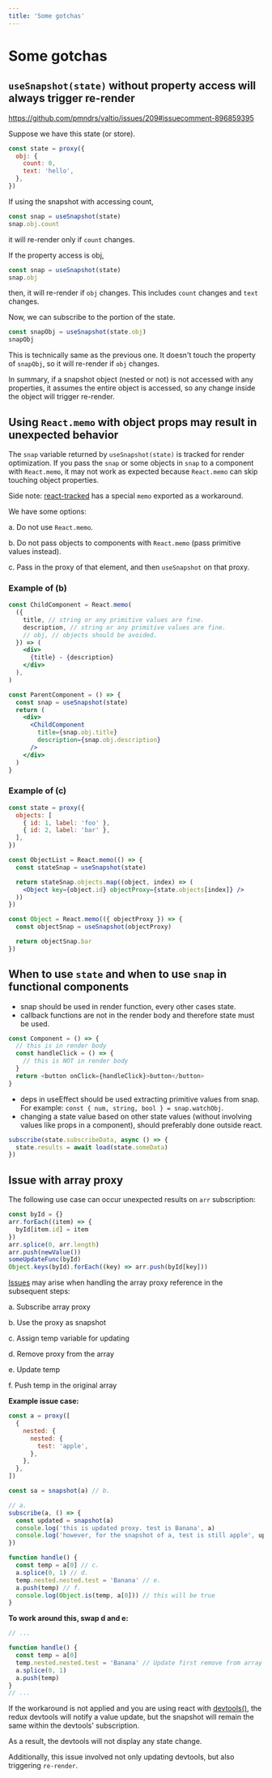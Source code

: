 ```yaml
---
title: 'Some gotchas'
---
```


# Some gotchas

## `useSnapshot(state)` without property access will always trigger re-render

https://github.com/pmndrs/valtio/issues/209#issuecomment-896859395

Suppose we have this state (or store).

```js
const state = proxy({
  obj: {
    count: 0,
    text: 'hello',
  },
})
```

If using the snapshot with accessing count,

```js
const snap = useSnapshot(state)
snap.obj.count
```

it will re-render only if `count` changes.

If the property access is obj,

```js
const snap = useSnapshot(state)
snap.obj
```

then, it will re-render if `obj` changes. This includes `count` changes and `text` changes.

Now, we can subscribe to the portion of the state.

```js
const snapObj = useSnapshot(state.obj)
snapObj
```

This is technically same as the previous one. It doesn't touch the property of `snapObj`, so it will re-render if `obj` changes.

In summary, if a snapshot object (nested or not) is not accessed with any properties, it assumes the entire object is accessed, so any change inside the object will trigger re-render.

## Using `React.memo` with object props may result in unexpected behavior

The `snap` variable returned by `useSnapshot(state)` is tracked for render optimization.
If you pass the `snap` or some objects in `snap` to a component with `React.memo`,
it may not work as expected because `React.memo` can skip touching object properties.

Side note: [react-tracked](https://react-tracked.js.org) has a special `memo` exported as a workaround.

We have some options:

a. Do not use `React.memo`.

b. Do not pass objects to components with `React.memo` (pass primitive values instead).

c. Pass in the proxy of that element, and then `useSnapshot` on that proxy.

### Example of (b)

```jsx
const ChildComponent = React.memo(
  ({
    title, // string or any primitive values are fine.
    description, // string or any primitive values are fine.
    // obj, // objects should be avoided.
  }) => (
    <div>
      {title} - {description}
    </div>
  ),
)

const ParentComponent = () => {
  const snap = useSnapshot(state)
  return (
    <div>
      <ChildComponent
        title={snap.obj.title}
        description={snap.obj.description}
      />
    </div>
  )
}
```

### Example of (c)

```jsx
const state = proxy({
  objects: [
    { id: 1, label: 'foo' },
    { id: 2, label: 'bar' },
  ],
})

const ObjectList = React.memo(() => {
  const stateSnap = useSnapshot(state)

  return stateSnap.objects.map((object, index) => (
    <Object key={object.id} objectProxy={state.objects[index]} />
  ))
})

const Object = React.memo(({ objectProxy }) => {
  const objectSnap = useSnapshot(objectProxy)

  return objectSnap.bar
})
```

## When to use `state` and when to use `snap` in functional components

- snap should be used in render function, every other cases state.
- callback functions are not in the render body and therefore state must be used.

```javascript
const Component = () => {
  // this is in render body
  const handleClick = () => {
    // this is NOT in render body
  }
  return <button onClick={handleClick}>button</button>
}
```

- deps in useEffect should be used extracting primitive values from snap. For example: `const { num, string, bool } = snap.watchObj`.
- changing a state value based on other state values (without involving values like props in a component), should preferably done outside react.

```javascript
subscribe(state.subscribeData, async () => {
  state.results = await load(state.someData)
})
```

## Issue with array proxy

The following use case can occur unexpected results on `arr` subscription:

```javascript
const byId = {}
arr.forEach((item) => {
  byId[item.id] = item
})
arr.splice(0, arr.length)
arr.push(newValue())
someUpdateFunc(byId)
Object.keys(byId).forEach((key) => arr.push(byId[key]))
```

[Issues](https://github.com/pmndrs/valtio/issues/712) may arise when handling the array proxy reference in the subsequent steps:

a. Subscribe array proxy

b. Use the proxy as snapshot

c. Assign temp variable for updating

d. Remove proxy from the array

e. Update temp

f. Push temp in the original array

**Example issue case:**

```javascript
const a = proxy([
  {
    nested: {
      nested: {
        test: 'apple',
      },
    },
  },
])

const sa = snapshot(a) // b.

// a.
subscribe(a, () => {
  const updated = snapshot(a)
  console.log('this is updated proxy. test is Banana', a)
  console.log('however, for the snapshot of a, test is still apple', updated)
})

function handle() {
  const temp = a[0] // c.
  a.splice(0, 1) // d.
  temp.nested.nested.test = 'Banana' // e.
  a.push(temp) // f.
  console.log(Object.is(temp, a[0])) // this will be true
}
```

**To work around this, swap d and e:**

```javascript
// ...

function handle() {
  const temp = a[0]
  temp.nested.nested.test = 'Banana' // Update first remove from array
  a.splice(0, 1)
  a.push(temp)
}
// ...
```

If the workaround is not applied and you are using react with [devtools()](https://valtio.pmnd.rs/docs/api/utils/devtools), the redux devtools will notify a value update, but the snapshot will remain the same within the devtools' subscription.

As a result, the devtools will not display any state change.

Additionally, this issue involved not only updating devtools, but also triggering `re-render`.
